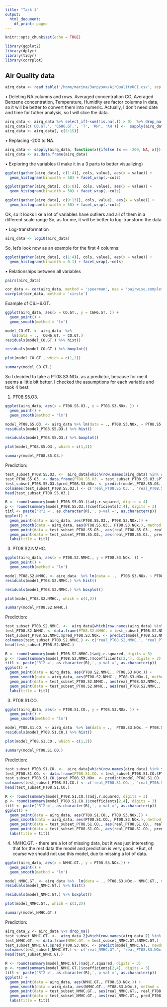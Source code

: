 ```yaml
---
title: "Task 1"
output:
  html_document:
    df_print: paged
---
```


```r
knitr::opts_chunk$set(echo = TRUE)
```

```r
library(ggplot2)
library(dplyr)
library(tidyr)
library(corrplot)
```


## Air Quality data

```r
airq_data <- read.table('/home/marina/Загрузки/AirQualityUCI.csv', sep = ';', header = TRUE, dec = ",")

```

• Deleting NA columns and rows. Averaged concentration CO, Averaged Benzene concentration, Temperature, Humidity are factor columns in data, so it will be better to convert them into numeric. Actually, I don't need date and time for futher analysis, so I will slice the data.

```r
airq_data <- airq_data %>% select_if(~sum(!is.na(.)) > 0)  %>% drop_na()
airq_data[c('CO.GT.', 'C6H6.GT.', 'T', 'RH', 'AH')] <-  sapply(airq_data[c('CO.GT.', 'C6H6.GT.', 'T', 'RH', 'AH')], as.numeric)
airq_data <- airq_data[, c(3:15)]
```

• Replacing -200 to NA. 

```r
airq_data <- sapply(airq_data, function(x){ifelse (x == -200, NA, x)})
airq_data <- as.data.frame(airq_data)
```

• Exploring the variables (I make it in a 3 parts to better visualizing)

```r
ggplot(gather(airq_data[, c(1:4)], cols, value), aes(x = value)) + 
  geom_histogram(binwidth = 50) + facet_wrap(.~cols)
```

```r
ggplot(gather(airq_data[, c(5:8)], cols, value), aes(x = value)) + 
  geom_histogram(binwidth = 50) + facet_wrap(.~cols)

```

```r
ggplot(gather(airq_data[, c(9:13)], cols, value), aes(x = value)) + 
  geom_histogram(binwidth = 50) + facet_wrap(.~cols)
```

Ok, so it looks like a lot of variables have outliers and all of them in a different scale range
So, as for me,  it will be better to log-transform the data

• Log-transformation

```r
airq_data <- log10(airq_data)
```

So, let's look now as an example for the first 4 columns:

```r
ggplot(gather(airq_data[, c(1:4)], cols, value), aes(x = value)) + 
  geom_histogram(binwidth = 0.1) + facet_wrap(.~cols)
```

• Relationships between all variables

```r
pairs(airq_data)
```


```r
cor_data <- cor(airq_data, method = 'spearman', use = 'pairwise.complete.obs')
corrplot(cor_data, method = 'circle')
```



Example of C6.H6.GT.:

```r
ggplot(airq_data, aes(x = CO.GT., y = C6H6.GT. )) + 
  geom_point() + 
  geom_smooth(method = 'lm')
```

```r
model_CO.GT. <- airq_data  %>%
   lm(data = .,  C6H6.GT. ~ CO.GT.)
residuals(model_CO.GT.) %>% hist()
```


```r
residuals(model_CO.GT.) %>% boxplot()
```


```r
plot(model_CO.GT., which = c(1,2))
```
```r
summary(model_CO.GT.)
```

So I decided to take a PT08.S3.NOx. as a predictor, because for me it seems a little bit better.
I checked the assumptions for each variable and took 4 best:

1) PT08.S5.O3.

```r
ggplot(airq_data, aes(x = PT08.S5.O3., y = PT08.S3.NOx. )) + 
  geom_point() + 
  geom_smooth(method = 'lm')
```

```r
model_PT08.S5.O3. <- airq_data %>% lm(data = ., PT08.S3.NOx. ~ PT08.S5.O3., na.action = na.exclude)
residuals(model_PT08.S5.O3.) %>% hist()
```


```r
residuals(model_PT08.S5.O3.) %>% boxplot()
```


```r
plot(model_PT08.S5.O3., which = c(1,2))
```

```r
summary(model_PT08.S5.O3.)
```

Prediction:

```r
test_subset_PT08.S5.O3. <-  airq_data[which(row.names(airq_data) %in% sample(row.names(airq_data), 25, replace = FALSE)), c(10,7)]
test_PT08.S5.O3. <- data.frame(PT08.S5.O3. = test_subset_PT08.S5.O3.$PT08.S5.O3.)
test_subset_PT08.S5.O3.$pred_PT08.S3.NOx. <- predict(model_PT08.S5.O3., newdata = test_PT08.S5.O3.)
colnames(test_subset_PT08.S5.O3.) <- c('real_PT08.S5.O3.', 'real_PT08.S3.NOx.', 'pred_PT08.S3.NOx.')
head(test_subset_PT08.S5.O3.)
```
      
```r
R <- round(summary(model_PT08.S5.O3.)$adj.r.squared, digits = 4)
p <- round(summary(model_PT08.S5.O3.)$coefficients[2,4], digits = 3)
titl <- paste('R^2 =', as.character(R),', p-val =', as.character(p))
ggplot() + 
  geom_point(data = airq_data, aes(PT08.S5.O3., PT08.S3.NOx.)) + 
  geom_smooth(data = airq_data, aes(PT08.S5.O3., PT08.S3.NOx.), method = 'lm') +
  geom_point(data = test_subset_PT08.S5.O3., aes(real_PT08.S5.O3., real_PT08.S3.NOx.), color = 'red') + 
  geom_point(data = test_subset_PT08.S5.O3., aes(real_PT08.S5.O3., pred_PT08.S3.NOx.), color = 'green') +
  labs(title = titl)
```

3) PT08.S2.NMHC.

```r
ggplot(airq_data, aes(x = PT08.S2.NMHC., y = PT08.S3.NOx. )) + 
  geom_point() + 
  geom_smooth(method = 'lm')
```

```r
model_PT08.S2.NMHC. <- airq_data  %>% lm(data = .,  PT08.S3.NOx. ~ PT08.S2.NMHC.)
residuals(model_PT08.S2.NMHC.) %>% hist()
```


```r
residuals(model_PT08.S2.NMHC.) %>% boxplot()
```


```r
plot(model_PT08.S2.NMHC., which = c(1,2))
```

```r
summary(model_PT08.S2.NMHC.)
```

Prediction:

```r
test_subset_PT08.S2.NMHC. <-  airq_data[which(row.names(airq_data) %in% sample(row.names(airq_data), 25, replace = FALSE)), c(5,7)]
test_PT08.S2.NMHC. <- data.frame(PT08.S2.NMHC. = test_subset_PT08.S2.NMHC.$PT08.S2.NMHC.)
test_subset_PT08.S2.NMHC.$pred_PT08.S3.NOx. <- predict(model_PT08.S2.NMHC., newdata = test_PT08.S2.NMHC.)
colnames(test_subset_PT08.S2.NMHC.) <- c('real_PT08.S2.NMHC.', 'real_PT08.S3.NOx.', 'pred_PT08.S3.NOx.')
head(test_subset_PT08.S2.NMHC.)
```

```r
R <- round(summary(model_PT08.S2.NMHC.)$adj.r.squared, digits = 3)
p <- round(summary(model_PT08.S2.NMHC.)$coefficients[2,4], digits = 3)
titl <- paste('R^2 =', as.character(R),', p-val =', as.character(p))
ggplot() + 
  geom_point(data = airq_data, aes(PT08.S2.NMHC., PT08.S3.NOx.)) + 
  geom_smooth(data = airq_data, aes(PT08.S2.NMHC., PT08.S3.NOx.), method = 'lm') +
  geom_point(data = test_subset_PT08.S2.NMHC., aes(real_PT08.S2.NMHC., real_PT08.S3.NOx.), color = 'red') + 
  geom_point(data = test_subset_PT08.S2.NMHC., aes(real_PT08.S2.NMHC., pred_PT08.S3.NOx.), color = 'green') +
  labs(title = titl)
```

3) PT08.S1.CO.

```r
ggplot(airq_data, aes(x = PT08.S1.CO., y = PT08.S3.NOx. )) + 
  geom_point() + 
  geom_smooth(method = 'lm')
```

```r
model_PT08.S1.CO. <- airq_data  %>% lm(data = .,  PT08.S3.NOx. ~ PT08.S1.CO.)
residuals(model_PT08.S1.CO.) %>% hist()
```


```r
plot(model_PT08.S1.CO., which = c(1,2))
```

```r
summary(model_PT08.S1.CO.)
```

Prediction:

```r
test_subset_PT08.S1.CO. <-  airq_data[which(row.names(airq_data) %in% sample(row.names(airq_data), 25, replace = FALSE)), c(2,7)]
test_PT08.S1.CO. <- data.frame(PT08.S1.CO. = test_subset_PT08.S1.CO.$PT08.S1.CO.)
test_subset_PT08.S1.CO.$pred_PT08.S3.NOx. <- predict(model_PT08.S1.CO., newdata = test_PT08.S1.CO.)
colnames(test_subset_PT08.S1.CO.) <- c('real_PT08.S1.CO.', 'real_PT08.S3.NOx.', 'pred_PT08.S3.NOx.')
head(test_subset_PT08.S1.CO.)
```

```r
R <- round(summary(model_PT08.S1.CO.)$adj.r.squared, digits = 3)
p <- round(summary(model_PT08.S1.CO.)$coefficients[2,4], digits = 3)
titl <- paste('R^2 =', as.character(R),', p-val =', as.character(p))
ggplot() + 
  geom_point(data = airq_data, aes(PT08.S1.CO., PT08.S3.NOx.)) + 
  geom_smooth(data = airq_data, aes(PT08.S1.CO., PT08.S3.NOx.), method = 'lm') +
  geom_point(data = test_subset_PT08.S1.CO., aes(real_PT08.S1.CO., real_PT08.S3.NOx.), color = 'red') + 
  geom_point(data = test_subset_PT08.S1.CO., aes(real_PT08.S1.CO., pred_PT08.S3.NOx.), color = 'green') +
  labs(title = titl)
```

4) NMHC.GT. - there are a lot of missing data, but it was just interesting that for the rest data the model and prediction is very good.
*But, of course we should not use this model, due to missing a lot of data.

```r
ggplot(airq_data, aes(x = NMHC.GT., y = PT08.S3.NOx.)) + 
  geom_point() + 
  geom_smooth(method = 'lm')
```

```r
model_NMHC.GT. <- airq_data %>%  lm(data = ., PT08.S3.NOx.~ NMHC.GT., na.action = na.exclude)
residuals(model_NMHC.GT.) %>% hist()
```
```r
residuals(model_NMHC.GT.) %>% boxplot()
```


```r
plot(model_NMHC.GT., which = c(1,2))
```

```r
summary(model_NMHC.GT.)
```

Prediction:

```r
airq_data_2 <- airq_data %>% drop_na()
test_subset_NMHC.GT. <-  airq_data_2[which(row.names(airq_data_2) %in% sample(row.names(airq_data_2), 25, replace = FALSE)), c(3,7)]
test_NMHC.GT. <- data.frame(NMHC.GT. = test_subset_NMHC.GT.$NMHC.GT.)
test_subset_NMHC.GT.$pred_PT08.S3.NOx. <- predict(model_NMHC.GT., newdata = test_NMHC.GT.)
colnames(test_subset_NMHC.GT.) <- c('real_NMHC.GT.', 'real_PT08.S3.NOx.', 'pred_PT08.S3.NOx.')
head(test_subset_NMHC.GT.)
```
```r
R <- round(summary(model_NMHC.GT.)$adj.r.squared, digits = 3)
p <- round(summary(model_NMHC.GT.)$coefficients[2,4], digits = 3)
titl <- paste('R^2 =', as.character(R),', p-val =', as.character(p))
ggplot() + 
  geom_point(data = airq_data, aes(NMHC.GT., PT08.S3.NOx.)) + 
  geom_smooth(data = airq_data, aes(NMHC.GT., PT08.S3.NOx.), method = 'lm') +
  geom_point(data = test_subset_NMHC.GT., aes(real_NMHC.GT., real_PT08.S3.NOx.), color = 'red') + 
  geom_point(data = test_subset_NMHC.GT., aes(real_NMHC.GT., pred_PT08.S3.NOx.), color = 'green') +
  labs(title = titl)
```
